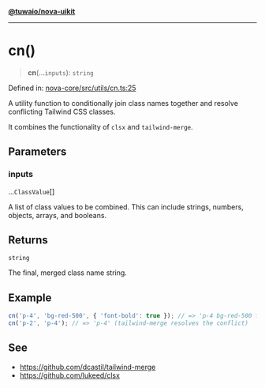 [**@tuwaio/nova-uikit**](../../../README.md)

***

# cn()

> **cn**(...`inputs`): `string`

Defined in: [nova-core/src/utils/cn.ts:25](https://github.com/TuwaIO/nova-uikit/blob/ee242172a59c3138b4bd1eef83d50b843bb6d463/packages/nova-core/src/utils/cn.ts#L25)

A utility function to conditionally join class names together and resolve
conflicting Tailwind CSS classes.

It combines the functionality of `clsx` and `tailwind-merge`.

## Parameters

### inputs

...`ClassValue`[]

A list of class values to be combined.
This can include strings, numbers, objects, arrays, and booleans.

## Returns

`string`

The final, merged class name string.

## Example

```ts
cn('p-4', 'bg-red-500', { 'font-bold': true }); // => 'p-4 bg-red-500 font-bold'
cn('p-2', 'p-4'); // => 'p-4' (tailwind-merge resolves the conflict)
```

## See

 - https://github.com/dcastil/tailwind-merge
 - https://github.com/lukeed/clsx
